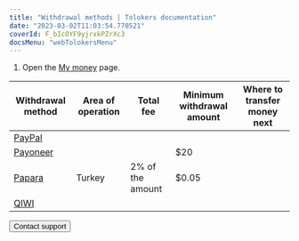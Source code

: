 ```yaml
---
title: "Withdrawal methods | Tolokers documentation"
date: "2023-03-02T11:03:54.770521"
coverId: F_bIcOYF9yjrxkPZrXc3
docsMenu: "webTolokersMenu"
---
```



<PayAboutContent1/>

1. Open the [My money](https://we.toloka.ai/profile/money) page.

<PayAboutContent2/>

Withdrawal method | Area of operation | Total fee | Minimum withdrawal amount | Where to transfer money next
----- | ----- | ----- | ----- | -----
[PayPal](../paypal) | <PayAboutTable1/>| <PayAboutTable2/>| <PayAboutTable3/>| <PayAboutTable4/>
[Payoneer](../payoneer) | <PayAboutTable5/>| <PayAboutTable6/>| $20 | <PayAboutTable7/>
[Papara](../papara) | Turkey| 2% of the amount| $0.05 | <PayAboutTable20/>
[QIWI](../qiwi-wallet) | <PayAboutTable8/>| <PayAboutTable9/>| <PayAboutTable10/>| <PayAboutTable11/>

<PayAboutContent3/>

<Button themeColor="light" view="default" size="l" type="link" url="../../troubleshooting/troubleshooting#money_withdrawal">Contact support</Button>
